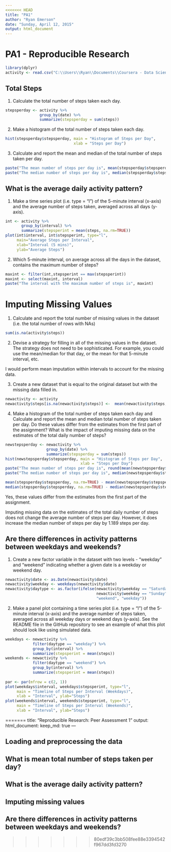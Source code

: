 ```yaml
---
<<<<<<< HEAD
title: "PA1"
author: "Ryan Emerson"
date: "Sunday, April 12, 2015"
output: html_document
---
```


# PA1 - Reproducible Research

```r
library(dplyr)
activity <- read.csv("C:\\Users\\Ryan\\Documents\\Coursera - Data Science\\Reproducible Research\\repdata_data_activity\\activity.csv")
```

## Total Steps

1. Calculate the total number of steps taken each day.
```r
stepsperday <- activity %>%
               group_by(date) %>%
               summarize(stepsperday = sum(steps))
```


2. Make a histogram of the total number of steps taken each day.
```r
hist(stepsperday$stepsperday, main = "Histogram of Steps per Day",
                              xlab = "Steps per Day")
```

3. Calculate and report the mean and median of the total number of steps taken per day.
```r
paste("The mean number of steps per day is", mean(stepsperday$stepsperday, na.rm=TRUE))
paste("The median number of steps per day is", median(stepsperday$stepsperday, na.rm = TRUE))
```

## What is the average daily activity pattern?

1. Make a time series plot (i.e. type = "l") of the 5-minute interval (x-axis) and the average number of steps taken, averaged across all days (y-axis).
```r
int <- activity %>%
       group_by(interval) %>%
       summarize(stepsperint = mean(steps, na.rm=TRUE))
plot(int$interval, int$stepsperint, type="l",
     main="Average Steps per Interval",
     xlab="Interval (5 mins)",
     ylab="Average Steps")
```
    
2. Which 5-minute interval, on average across all the days in the dataset, contains the maximum number of steps?
```r
maxint <- filter(int,stepsperint == max(stepsperint))
maxint <- select(maxint, interval)
paste("The interval with the maximum number of steps is", maxint)
```

# Imputing Missing Values

1.  Calculate and report the total number of missing values in the dataset (i.e. the total number of rows with NAs)
```r
sum(is.na(activity$steps))
```

2.  Devise a strategy for filling in all of the missing values in the dataset. The strategy does not need to be sophisticated. For example, you could use the mean/median for that day, or the mean for that 5-minute interval, etc.

I would perform mean imputation within intervals to account for the missing data.

3.  Create a new dataset that is equal to the original dataset but with the missing data filled in.

```r
newactivity <- activity
newactivity$steps[is.na(newactivity$steps)] <-  mean(newactivity$steps, na.rm=TRUE)
```

4.  Make a histogram of the total number of steps taken each day and Calculate and report the mean and median total number of steps taken per day. Do these values differ from the estimates from the first part of the assignment? What is the impact of imputing missing data on the estimates of the total daily number of steps?
    
```r
newstepsperday <- newactivity %>%
                  group_by(date) %>%
                  summarize(stepsperday = sum(steps))
hist(newstepsperday$stepsperday, main = "Histogram of Steps per Day",
                                 xlab = "Steps per Day")
paste("The mean number of steps per day is", round(mean(newstepsperday$stepsperday, na.rm=TRUE),2))
paste("The median number of steps per day is", median(newstepsperday$stepsperday, na.rm = TRUE))

mean(stepsperday$stepsperday, na.rm=TRUE) - mean(newstepsperday$stepsperday)
median(stepsperday$stepsperday, na.rm=TRUE) - median(newstepsperday$stepsperday)
```

Yes, these values differ from the estimates from the first part of the assignment.

Imputing missing data on the estimates of the total daily number of steps does not change the average number of steps per day. However, it does increase the median number of steps per day by 1.189 steps per day.


## Are there differences in activity patterns between weekdays and weekends?

1.  Create a new factor variable in the dataset with two levels - "weekday" and "weekend" indicating whether a given date is a weekday or weekend day.
```r
newactivity$date <- as.Date(newactivity$date)
newactivity$weekday <- weekdays(newactivity$date)
newactivity$daytype <- as.factor(ifelse(newactivity$weekday == "Saturday" |
                                        newactivity$weekday == "Sunday",
                                        "weekend", "weekday"))
```

2.    Make a panel plot containing a time series plot (i.e. type = "l") of the 5-minute interval (x-axis) and the average number of steps taken, averaged across all weekday days or weekend days (y-axis). See the README file in the GitHub repository to see an example of what this plot should look like using simulated data.
```r
weekdays <- newactivity %>%
            filter(daytype == "weekday") %>%
            group_by(interval) %>%
            summarize(stepsperint = mean(steps))
weekends <- newactivity %>%
            filter(daytype == "weekend") %>%
            group_by(interval) %>%
            summarize(stepsperint = mean(steps))
            
par <- par(mfrow = c(2, 1))               
plot(weekdays$interval, weekdays$stepsperint, type="l", 
     main = "Timeline of Steps per Interval (Weekdays)",
     xlab = "Interval", ylab="Steps")
plot(weekends$interval, weekends$stepsperint, type="l",  
     main = "Timeline of Steps per Interval (Weekends)",
     xlab = "Interval", ylab="Steps")
```
=======
title: "Reproducible Research: Peer Assessment 1"
output: 
  html_document:
    keep_md: true
---


## Loading and preprocessing the data



## What is mean total number of steps taken per day?



## What is the average daily activity pattern?



## Imputing missing values



## Are there differences in activity patterns between weekdays and weekends?
>>>>>>> 80edf39c3bb508fee88e3394542f967dd3fd3270
